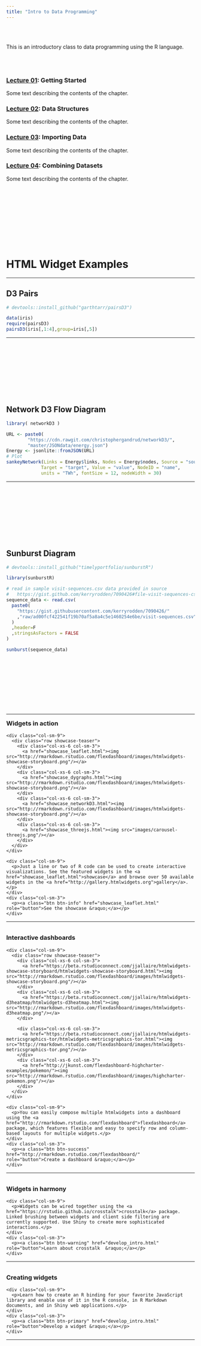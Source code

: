```yaml
---
title: "Intro to Data Programming"
---
```




<br><br/>
  
This is an introductory class to data programming using the R language.

<br><br/>




### [Lecture 01](Lecture_01-00-Introduction_to_R.html): Getting Started

Some text describing the contents of the chapter.  



### [Lecture 02](Lecture_02-00_Data_Structures.html): Data Structures

Some text describing the contents of the chapter.  



### [Lecture 03](Lecture_01-00-Introduction_to_R.html): Importing Data

Some text describing the contents of the chapter.  



### [Lecture 04](Lecture_02-00_Data_Structures.html): Combining Datasets

Some text describing the contents of the chapter.  



<br><br/>
<br><br/>

<br><br/>
<br><br/>







# HTML Widget Examples

---------------------

## D3 Pairs

```r

# devtools::install_github("garthtarr/pairsD3")

data(iris)
require(pairsD3)
pairsD3(iris[,1:4],group=iris[,5])
```



---------------------  
  
<br><br/>
<br><br/>
<br><br/>
<br><br/>  
  
  
## Network D3 Flow Diagram

```r

library( networkD3 )

URL <- paste0(
        "https://cdn.rawgit.com/christophergandrud/networkD3/",
        "master/JSONdata/energy.json")
Energy <- jsonlite::fromJSON(URL)
# Plot
sankeyNetwork(Links = Energy$links, Nodes = Energy$nodes, Source = "source",
             Target = "target", Value = "value", NodeID = "name",
             units = "TWh", fontSize = 12, nodeWidth = 30)
```



---------------------

  
<br><br/>
<br><br/>
<br><br/>
<br><br/>  
  
  
  
  
## Sunburst Diagram


```r

# devtools::install_github("timelyportfolio/sunburstR")

library(sunburstR)

# read in sample visit-sequences.csv data provided in source
#   https://gist.github.com/kerryrodden/7090426#file-visit-sequences-csv
sequence_data <- read.csv(
  paste0(
    "https://gist.githubusercontent.com/kerryrodden/7090426/"
    ,"raw/ad00fcf422541f19b70af5a8a4c5e1460254e6be/visit-sequences.csv"
  )
  ,header=F
  ,stringsAsFactors = FALSE
)

sunburst(sequence_data)


```



  
  
<br><br/>
<br><br/>
<br><br/>
<br><br/> 


  
<!--html_preserve-->

</div> <!--page-body-->
</div> <!--container-fluid main-container-->

<style type="text/css">
  .jumbotron {
    margin-top: 0;
  }
  .benefits {
    z-index: 1;
  }
  .benefits h4 {
    font-weight: 600;
    font-size: 22px;
  }
  .benefits ul {
    padding-left: 0;
    list-style: none outside none;
    margin-bottom: 24px;
    font-weight: 200;
    font-size: 18px;
  }
  .benefits li {
    margin-bottom: 12px;
  }
  .benefits li strong {
    font-weight: 400;
  }

  img.main-screenshot {
    position: relative;
    width: 100%;
  }
  #widget-carousel {
    box-shadow: 0 10px 30px 6px #BBB;
  }

  .showcase-teaser img {
    width: 100%;
    border: 1px solid #CCC;
    margin-bottom: 16px;
  }
  .below-lead h3 {
    margin-top: 24pt;
  }
  .below-lead h3:first-child {
    margin-top: 0;
  }
  .below-lead p {
    font-size: 14pt;
    font-weight: 200;
  }

  .pagination {
    display: table;
    margin: 0 auto;
    z-index: 1;
  }
  .pagination>li>a {
    display: inline-block;
    color: #333 !important;
    padding: 2px 0;
    margin-left: 12px !important;
    margin-right: 12px !important;
    background-color: transparent !important;
    border-color: transparent !important;
    text-shadow: 1px 1px 3px rgba(140, 140, 140, 0.2);
  }
  .pagination>li>a .bullet {
    display: block;
    width: 100%;
    text-align: center;
    visibility: hidden;
    color: #676767;
  }
  .pagination>li.active>a .bullet {
    visibility: visible;
  }
</style>
<script>
$(document).on("slide.bs.carousel", "#widget-carousel", function(e) {
  $(".pagination li.active").removeClass("active");
  var i = +$(e.relatedTarget).data("slide");
  $($(".pagination li")[i]).addClass("active");
});
</script>




<hr/> 
<div class="container-fluid main-container below-lead">
  <h3>Widgets in action</h3>
  <div class="row">
    <div class="col-sm-9">
      <div class="row showcase-teaser">
        <div class="col-xs-6 col-sm-3">
          <a href="showcase_leaflet.html"><img src="http://rmarkdown.rstudio.com/flexdashboard/images/htmlwidgets-showcase-storyboard.png"/></a>
        </div>
        <div class="col-xs-6 col-sm-3">
          <a href="showcase_dygraphs.html"><img src="http://rmarkdown.rstudio.com/flexdashboard/images/htmlwidgets-showcase-storyboard.png"/></a>
        </div>
        <div class="col-xs-6 col-sm-3">
          <a href="showcase_networkD3.html"><img src="http://rmarkdown.rstudio.com/flexdashboard/images/htmlwidgets-showcase-storyboard.png"/></a>
        </div>
        <div class="col-xs-6 col-sm-3">
          <a href="showcase_threejs.html"><img src="images/carousel-threejs.png"/></a>
        </div>
      </div>
    </div>
  </div>
  <div class="row">
    <div class="col-sm-9">
      <p>Just a line or two of R code can be used to create interactive visualizations. See the featured widgets in the <a href="showcase_leaflet.html">showcase</a> and browse over 50 available widgets in the <a href="http://gallery.htmlwidgets.org">gallery</a>.</p>
    </div>
    <div class="col-sm-3">
      <p><a class="btn btn-info" href="showcase_leaflet.html" role="button">See the showcase &raquo;</a></p>
    </div>
  </div>
  <hr/>
  
  
  <h3>Interactive dashboards</h3>
  <div class="row">
    <div class="col-sm-9">
      <div class="row showcase-teaser">
        <div class="col-xs-6 col-sm-3">
          <a href="https://beta.rstudioconnect.com/jjallaire/htmlwidgets-showcase-storyboard/htmlwidgets-showcase-storyboard.html"><img src="http://rmarkdown.rstudio.com/flexdashboard/images/htmlwidgets-showcase-storyboard.png"/></a>
        </div>
        <div class="col-xs-6 col-sm-3">
          <a href="https://beta.rstudioconnect.com/jjallaire/htmlwidgets-d3heatmap/htmlwidgets-d3heatmap.html"><img src="http://rmarkdown.rstudio.com/flexdashboard/images/htmlwidgets-d3heatmap.png"/></a>
        </div>
       
        <div class="col-xs-6 col-sm-3">
          <a href="https://beta.rstudioconnect.com/jjallaire/htmlwidgets-metricsgraphics-tor/htmlwidgets-metricsgraphics-tor.html"><img src="http://rmarkdown.rstudio.com/flexdashboard/images/htmlwidgets-metricsgraphics-tor.png"/></a>
        </div>
        <div class="col-xs-6 col-sm-3">
          <a href="http://jkunst.com/flexdashboard-highcharter-examples/pokemon/"><img src="http://rmarkdown.rstudio.com/flexdashboard/images/highcharter-pokemon.png"/></a>
        </div>
      </div>
    </div>
  </div>
  <div class="row">
    <div class="col-sm-9">
      <p>You can easily compose multiple htmlwidgets into a dashboard using the <a href="http://rmarkdown.rstudio.com/flexdashboard">flexdashboard</a> package, which features flexible and easy to specify row and column-based layouts for multiple widgets.</p>
    </div>
    <div class="col-sm-3">
      <p><a class="btn btn-success" href="http://rmarkdown.rstudio.com/flexdashboard/" role="button">Create a dashboard &raquo;</a></p>
    </div>
  </div>
  <hr/>
  
  
  <h3>Widgets in harmony</h3>
  <div class="row">
    <div class="col-sm-9">
      <p>Widgets can be wired together using the <a href="https://rstudio.github.io/crosstalk">crosstalk</a> package. Linked brushing between widgets and client side filtering are currently supported. Use Shiny to create more sophisticated interactions.</p>
    </div>
    <div class="col-sm-3">
      <p><a class="btn btn-warning" href="develop_intro.html" role="button">Learn about crosstalk  &raquo;</a></p>
    </div>
  </div>
  
  <hr/>
  
  <h3>Creating widgets</h3>
  <div class="row">
    <div class="col-sm-9">
      <p>Learn how to create an R binding for your favorite JavaScript library and enable use of it in the R console, in R Markdown documents, and in Shiny web applications.</p>
    </div>
    <div class="col-sm-3">
      <p><a class="btn btn-primary" href="develop_intro.html" role="button">Develop a widget &raquo;</a></p>
    </div>
  </div>
</div>

<hr/>


<!--/html_preserve-->



<br><br/>
<br><br/>
<br><br/>
<br><br/>
  

 
  
  
